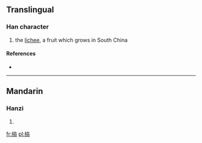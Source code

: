 ==Translingual==

===Han character===
{{Han char|rn=75|rad=木|as=06|sn=10|four=|canj=木大尸尸 (DKSS)}}

# the [[lichee]], a fruit which grows in South China

====References====
* {{Han ref|kx=0522.150|dkj=14702|hdz=21208.070|uh=681B|ud=26651}}

----

==Mandarin==

===Hanzi===
{{cmn-hanzi|pin=[[lì]] ([[li4]])|wg=li<sup>4</sup>}}

# {{defn|Mandarin|sort=木06}}

[[fr:栛]]
[[pl:栛]]